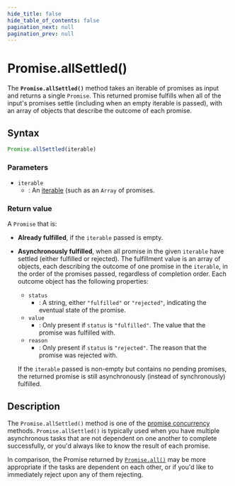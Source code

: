 ```yaml
---
hide_title: false
hide_table_of_contents: false
pagination_next: null
pagination_prev: null
---
```

# Promise.allSettled()

The **`Promise.allSettled()`** method takes an iterable of promises as input and returns a single `Promise`. This returned promise fulfills when all of the input's promises settle (including when an empty iterable is passed), with an array of objects that describe the outcome of each promise.

## Syntax

```js
Promise.allSettled(iterable)
```

### Parameters

- `iterable`
  - : An [iterable](https://developer.mozilla.org/docs/Web/JavaScript/Reference/Iteration_protocols#the_iterable_protocol) (such as an `Array` of promises.

### Return value

A `Promise` that is:

- **Already fulfilled**, if the `iterable` passed is empty.
- **Asynchronously fulfilled**, when all promise in the given `iterable` have settled (either fulfilled or rejected). The fulfillment value is an array of objects, each describing the outcome of one promise in the `iterable`, in the order of the promises passed, regardless of completion order. Each outcome object has the following properties:

  - `status`
    - : A string, either `"fulfilled"` or `"rejected"`, indicating the eventual state of the promise.
  - `value`
    - : Only present if `status` is `"fulfilled"`. The value that the promise was fulfilled with.
  - `reason`
    - : Only present if `status` is `"rejected"`. The reason that the promise was rejected with.

  If the `iterable` passed is non-empty but contains no pending promises, the returned promise is still asynchronously (instead of synchronously) fulfilled.

## Description

The `Promise.allSettled()` method is one of the [promise concurrency](https://developer.mozilla.org/docs/Web/JavaScript/Reference/Global_Objects/Promise#promise_concurrency) methods. `Promise.allSettled()` is typically used when you have multiple asynchronous tasks that are not dependent on one another to complete successfully, or you'd always like to know the result of each promise.

In comparison, the Promise returned by [`Promise.all()`](../../globals/Promise/all.md) may be more appropriate if the tasks are dependent on each other, or if you'd like to immediately reject upon any of them rejecting.
